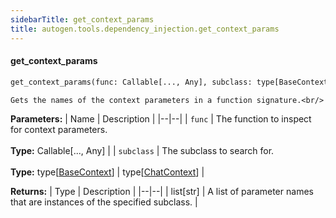 ```yaml
---
sidebarTitle: get_context_params
title: autogen.tools.dependency_injection.get_context_params
---
```


<code class="doc-symbol doc-symbol-heading doc-symbol-function"></code>
#### get_context_params

```python
get_context_params(func: Callable[..., Any], subclass: type[BaseContext] | type[ChatContext]) -> list[str]
```

    Gets the names of the context parameters in a function signature.<br/>

<b>Parameters:</b>
| Name | Description |
|--|--|
| `func` | The function to inspect for context parameters.<br/><br/>**Type:** Callable[..., Any] |
| `subclass` | The subclass to search for.<br/><br/>**Type:** type[[BaseContext](/docs/api-reference/autogen/tools/BaseContext)] \| type[[ChatContext](/docs/api-reference/autogen/tools/ChatContext)] |

<b>Returns:</b>
| Type | Description |
|--|--|
| list[str] | A list of parameter names that are instances of the specified subclass. |

<br />